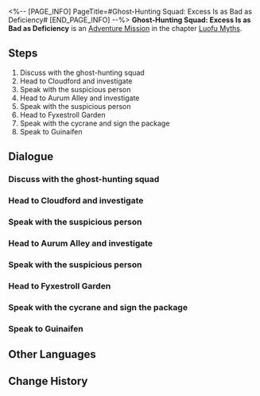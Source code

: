 <%-- [PAGE_INFO]
PageTitle=#Ghost-Hunting Squad: Excess Is as Bad as Deficiency#
[END_PAGE_INFO] --%>
{{Stub|Dialogue, characters, and location(s)}}
{{Mission Infobox
|id            = 8015173
|title         = 
|image         = Mission Ghost-Hunting Squad: Excess Is as Bad as Deficiency.png
|type          = Adventure
|event_name    = 
|chapter       = Luofu Myths
|requirements  = 
|summary       = Guinaifen's passionate fans repeatedly provide her with false information, hoping to meet her during field investigations...<br />Observing how Guinaifen handles such situations may provide valuable insights.
|characters    = <!--characters that appear in this mission-->
|startLocation = <!--location as it intially appears on the mission screen-->
|world         = <!--i.e. Penacony-->
|area          = <!--i.e. A Child's Dream-->
|prev          = 
|next          = 
|exp           = 
|credits       = 5000
|stellarJade   = 
|other         = {{Card List|Adventure Log*3;Condensed Aether*3;Gift From a Fan*1;Tuskpir Wrap*2;Songlotus Cake*1|delim=;}}
}}
'''Ghost-Hunting Squad: Excess Is as Bad as Deficiency''' is an [[Adventure Mission]] in the chapter [[Luofu Myths]].

==Steps==
# Discuss with the ghost-hunting squad
# Head to Cloudford and investigate
# Speak with the suspicious person
# Head to Aurum Alley and investigate
# Speak with the suspicious person
# Head to Fyxestroll Garden
# Speak with the cycrane and sign the package
# Speak to Guinaifen

<!--
==Gameplay Notes==

--><!--
==Trial Character==

-->
==Dialogue==
{{Stub Dialogue}}
===Discuss with the ghost-hunting squad===
{{Mission Description|type=adventure|location=<!--to be added-->|Guinaifen seems to have something she wants to discuss with the ghost-hunting squad...<br />Listen to her and find out what new incident has gone down.}}
{{Dialogue Start}}
:{{tx}}
{{Dialogue End}}

===Head to Cloudford and investigate===
{{Mission Description|type=adventure|location=<!--to be added-->|update|Since the post points to Locker No. 13 in Cloudford, go investigate it.<br />However, you keep feeling things aren't as simple.}}
{{Dialogue Start}}
:{{tx}}
{{Dialogue End}}

===Speak with the suspicious person===
{{Mission Description|type=adventure|location=<!--to be added-->|update|Someone has been quietly following you ever since you arrived at Cloudford.<br />Locker No. 13 is suspicious, but this person is even more so. Hurry and question them.}}
{{Dialogue Start}}
:{{tx}}
{{Dialogue End}}

===Head to Aurum Alley and investigate===
{{Mission Description|type=adventure|location=<!--to be added-->|update|Since the post points to a mysterious pawnshop in Aurum Alley, go investigate it.<br />However, you keep feeling things aren't as simple.<br />Isn't it the same as before?}}
{{Dialogue Start}}
:{{tx}}
{{Dialogue End}}

===Speak with the suspicious person===
{{Mission Description|type=adventure|location=<!--to be added-->|update|Someone has been quietly following you ever since you arrived at Aurum Alley.<br />The mysterious pawnshop is suspicious, but this person is even more so. Hurry and question them.<br />You are experienced enough to know these things shouldn't keep happening.}}
{{Dialogue Start}}
:{{tx}}
{{Dialogue End}}

===Head to Fyxestroll Garden===
{{Mission Description|type=adventure|location=<!--to be added-->|update|After telling off the fans, even the big-name streamer Guinaifen know what is right or wrong.<br />Go back to Fyxestroll Garden first and keep doing what you should be doing.}}
{{Dialogue Start}}
:{{tx}}
{{Dialogue End}}

===Speak with the cycrane and sign the package===
{{Mission Description|type=adventure|location=<!--to be added-->|update|A present mailed by a fan? That's surprising.<br />Looks like Guinaifen didn't do anything wrong. Go accept the fan's gift. That's something you deserve.}}
{{Dialogue Start}}
:{{tx}}
{{Dialogue End}}

===Speak to Guinaifen===
{{Mission Description|type=adventure|location=<!--to be added-->|update|The fanatical fan used fake information to trick Guinaifen to investigate on-site many times, just so they can meet her...<br />Seriously, just let Guinaifen know if you want to meet her. With her personality, there's no need to jump through so many hoops.<br />Listen to what Guinaifen has to say.}}
{{Dialogue Start}}
:{{tx}}
{{Dialogue End}}

==Other Languages==
{{Other Languages
|en   = Ghost-Hunting Squad: Excess Is as Bad as Deficiency
|zhs  = 捉鬼小队•过犹不及
|zht  = 捉鬼小隊•過猶不及
|ja   = 怪異退治隊・薬も過ぎれば毒になる
|ko   = 요괴 퇴치팀•과유불급
|es   = Brigada cazafantasmas: los excesos son malos
|fr   = Brigade de chasse aux fantômes : Point trop n'en faut
|ru   = Охотники за привидениями: Всё хорошо в меру
|th   = หน่วยล่าท้าผี: เกินเรื่อง
|vi   = Biệt Đội Bắt Ma - Hăng Hái Quá Mức
|de   = Geisterjägertrupp: Zu weit ist genauso schlimm wie zu wenig
|id   = Tim Pemburu Hantu: Berlebihan Itu Tidak Baik
|pt   = Esquadrão Caça-Fantasmas: O Excesso é Tão Ruim Quanto a Falta
}}

==Change History==
{{Change History|1.5}}
